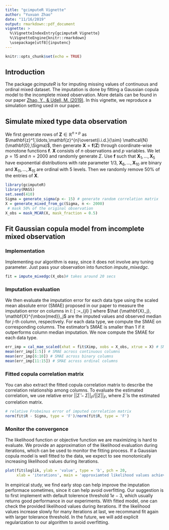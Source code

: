 ```yaml
---
title: "gcimputeR Vignette"
author: "Yuxuan Zhao"
date: "11/16/2019"
output: rmarkdown::pdf_document
vignette: >
  %\VignetteIndexEntry{gcimputeR Vignette}
  %\VignetteEngine{knitr::rmarkdown}
  \usepackage[utf8]{inputenc}
---
```

```r
knitr::opts_chunk$set(echo = TRUE)
```
\newcommand{\bX}{\mathbf{X}}
\newcommand{\bZ}{\mathbf{Z}}
\newcommand{\bx}{\mathbf{x}}
\newcommand{\bz}{\mathbf{z}}
\newcommand{\bigf}{\mathbf{f}}
\newcommand{\bo}{\mathbf{0}}

## Introduction
The package _gcimputeR_ is for imputing missing values of continuous and ordinal mixed dataset. The imputation is done by fitting a Gaussian copula model to the incomplete mixed observation. More details can be found in our paper [Zhao, Y., & Udell, M. (2019)](https://arxiv.org/pdf/1910.12845.pdf). In this vignette, we reproduce a simulation setting used in our paper. 

## Simulate mixed type data observation
We first generate rows of $\bZ\in \mathbb{R}^{n\times p}$ as $\bz^1,\ldots,\bz^{n}\overset{i.i.d.}{\sim} \mathcal{N}(\bo,\Sigma)$, then generate $\bX=\bigf(\bZ)$ through coordinate-wise monotone functions $\bigf$. $\bX$ consists of $n$ observations and $p$ variables. We let $p=15$ and $n=2000$ and randomly generate $\Sigma$. Use $\bigf$ such that $\bX_1,\ldots,\bX_5$ have exponential distributions with rate parameter $1/3$, $\bX_6,\ldots,\bX_{10}$ are binary and  $\bX_{11},\ldots,\bX_{15}$ are ordinal with 5 levels. Then we randomly remove $50\%$ of the entries of $\bX$.

```r
library(gcimputeR)
library(MASS)
set.seed(410)
Sigma = generate_sigma(p <- 15) # generate random correlation matrix
X = generate_mixed_from_gc(Sigma, n <- 2000)
 # mask 50% of the original observation
X_obs = mask_MCAR(X, mask_fraction = 0.5)
```

## Fit Gaussian copula model from incomplete mixed observation
### Implementation
Implementing our algorithm is easy, since it does not involve any tuning parameter. Just pass your observation into function *impute_mixedgc*.

```r
fit = impute_mixedgc(X_obs)# takes around 20 secs
```


### Imputation evaluation
We then evaluate the imputation error for each data type using the scaled mean absolute error (SMAE) proposed in our paper to measure the imputation error on columns in $I$:
\[
\mbox{SMAE}:=\frac{1}{|I|}\sum_{j\in I}\frac{||\hat {\bX_j} - \bX_j||_1}{||\bX^{\mbox{med}}_j - \bX_j||_1}
\]
where $\hat {\bX_j}, \bX^{\mbox{med}}_j$ are the imputed values and observed median for $j$-th column, respectively. For each data type, we compute the SMAE on corresponding columns. The estimator's SMAE is smaller than $1$ if it outperforms column median imputation. We now compute the SMAE for each data type.

```r
err_imp = cal_mae_scaled(xhat = fit$Ximp, xobs = X_obs, xtrue = X) # SMAE for each column
mean(err_imp[1:5]) # SMAE across continuous columns
mean(err_imp[6:10]) # SMAE across binary columns
mean(err_imp[11:15]) # SMAE across ordinal columns
```


### Fitted copula correlation matrix
You can also extract the fitted copula correlation matrix to describe the correlation relationship among columns. To evaluate the estimated correlation, we use relative error $||\hat{\Sigma}-\Sigma||_{F}/||\Sigma||_{F}$, where $\hat{\Sigma}$ is the estimated correlation matrix.

```r
# relative Frobeinus error of imputed correlation matrix
norm(fit$R - Sigma, type = 'F')/norm(fit$R, type = 'F') 
```


### Monitor the convergence
The likelihood function or objective function we are maximizing is hard to evaluate. We provide an approximation of the likelihood evaluation during iterations, which can be used to monitor the fitting process. If a Gaussian copula model is well fitted to the data, we expect to see monotonically increasing likelihood values during iterations. 

```r
plot(fit$loglik, ylab = 'value', type = 'b', pch = 20,
     xlab = 'iterations', main = 'approxiamted likelihood values achieved during iterations')
```

In empirical study, we find early stop can help improve the imputation performace sometimes, since it can help avoid overfitting. Our suggestion is to first implement with default tolerence threshold $1e-3$, which usually returns good performance in our experiments. With fitted model, one can check the provided likelihood values during iterations. If the likelihood values increase slowly for many iterations at last, we recommand fit again with larger tolerance threshold. In the future, we will add explicit regularization to our algorithm to avoid overfitting.

